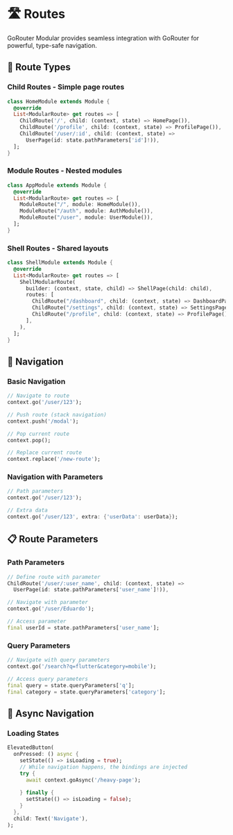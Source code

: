 # 🛣️ Routes

GoRouter Modular provides seamless integration with GoRouter for powerful, type-safe navigation.

## 🚀 Route Types

### **Child Routes** - Simple page routes
```dart
class HomeModule extends Module {
  @override
  List<ModularRoute> get routes => [
    ChildRoute('/', child: (context, state) => HomePage()),
    ChildRoute('/profile', child: (context, state) => ProfilePage()),
    ChildRoute('/user/:id', child: (context, state) => 
      UserPage(id: state.pathParameters['id']!)),
  ];
}
```

### **Module Routes** - Nested modules
```dart
class AppModule extends Module {
  @override
  List<ModularRoute> get routes => [
    ModuleRoute("/", module: HomeModule()),
    ModuleRoute("/auth", module: AuthModule()),
    ModuleRoute("/user", module: UserModule()),
  ];
}
```

### **Shell Routes** - Shared layouts
```dart
class ShellModule extends Module {
  @override
  List<ModularRoute> get routes => [
    ShellModularRoute(
      builder: (context, state, child) => ShellPage(child: child),
      routes: [
        ChildRoute("/dashboard", child: (context, state) => DashboardPage()),
        ChildRoute("/settings", child: (context, state) => SettingsPage()),
        ChildRoute("/profile", child: (context, state) => ProfilePage()),
      ],
    ),
  ];
}
```

## 🧭 Navigation

### **Basic Navigation**
```dart
// Navigate to route
context.go('/user/123');

// Push route (stack navigation)
context.push('/modal');

// Pop current route
context.pop();

// Replace current route
context.replace('/new-route');
```

### **Navigation with Parameters**
```dart
// Path parameters
context.go('/user/123');

// Extra data
context.go('/user/123', extra: {'userData': userData});
```

## 📋 Route Parameters

### **Path Parameters**
```dart
// Define route with parameter
ChildRoute('/user/:user_name', child: (context, state) => 
  UserPage(id: state.pathParameters['user_name']!)),

// Navigate with parameter
context.go('/user/Eduardo');

// Access parameter
final userId = state.pathParameters['user_name'];
```

### **Query Parameters**
```dart
// Navigate with query parameters
context.go('/search?q=flutter&category=mobile');

// Access query parameters
final query = state.queryParameters['q'];
final category = state.queryParameters['category'];
```

## 🔄 Async Navigation

### **Loading States**
```dart
ElevatedButton(
  onPressed: () async {
    setState(() => isLoading = true);
    // While navigation happens, the bindings are injected    
    try {
      await context.goAsync('/heavy-page');
    
    } finally {
      setState(() => isLoading = false);
    }
  },
  child: Text('Navigate'),
);
```

